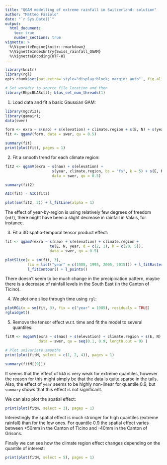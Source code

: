 ```yaml
---
title: "QGAM modelling of extreme rainfall in Switzerland: solution"
author: "Matteo Fasiolo"
date: "`r Sys.Date()`"
output: 
  html_document:
    toc: true
    number_sections: true
vignette: >
  %\VignetteEngine{knitr::rmarkdown}
  %\VignetteIndexEntry{Swiss_rainfall_QGAM}
  %\VignetteEncoding{UTF-8}
---
```

  
  
```r
library(knitr)
library(rgl)
opts_chunk$set(out.extra='style="display:block; margin: auto"', fig.align="center", tidy=FALSE)
```

```r
# Set workdir to source file location and then
library(RhpcBLASctl); blas_set_num_threads(1)
```

1) Load data and fit a basic Gaussian GAM:
```r
library(mgcViz);
library(gamair);
data(swer)

form <- exra ~ s(nao) + s(elevation) + climate.region + s(E, N) + s(year, k = 5)
fit <- qgamV(form, data = swer, qu = 0.5)

summary(fit)
print(plot(fit), pages = 1)
```

2) Fit a smooth trend for each climate region:
```r
fit2 <- qgamV(exra ~ s(nao) + s(elevation) +
                     s(year, climate.region, bs = "fs", k = 5) + s(E, N), 
                     data = swer, qu = 0.5)

summary(fit2)

AIC(fit) - AIC(fit2)

plot(sm(fit2, 3)) + l_fitLine(alpha = 1)
```
The effect of year-by-region is using relatively few degrees of freedom (`edf`), there might have been a slight decrease in rainfall in Valais, for instance.

3) Fit a 3D spatio-temporal tensor product effect:
```r
fit <- qgamV(exra ~ s(nao) + s(elevation) + climate.region +
                    te(E, N, year, d = c(2, 1), k = c(20, 5)), 
                    data = swer, qu = 0.5)

plotSlice(x = sm(fit, 3), 
          fix = list("year" = c(1985, 1995, 2005, 2015))) + l_fitRaster() + 
          l_fitContour() + l_points()
```
There doesn't seem to be much change in the precipication pattern, maybe there is a decrease of rainfall levels in the South East (in the Canton of Ticino).

4) We plot one slice through time using `rgl`:
```r
plotRGL(x = sm(fit, 3), fix = c("year" = 1985), residuals = TRUE)
rglwidget()
```

5) Remove the tensor effect w.r.t. time and fit the model to several quantiles:
```r
fitM <- mqgamV(exra ~ s(nao) + s(elevation) + climate.region + s(E, N) + s(year, k = 5), 
               data = swer, qu = seq(0.1, 0.9, length.out = 9) )

# Plot univariate smooths
print(plot(fitM, select = c(1, 2, 4)), pages = 1)

summary(fitM[[9]])
```
It seems that the effect of `NAO` is very weak for extreme quantiles, however the reason for this might simply be that the data is quite sparse in the tails. Also, the effect of `year` seems to be highly non-linear for quantile 0.9, but `summary` shows that this effect is not significant. 

We can also plot the spatial effect:
```r
print(plot(fitM, select = 3), pages = 1)
```
Interestingly the spatial effect is much stronger for high quantiles (extreme rainfall) than for the low ones. For quantile 0.9 the spatial effect varies between +50mm in the Canton of Ticino and -40mm in the Canton of Grisons. 

Finally we can see how the climate region effect changes depending on the quantile of interest:
```r
print(plot(fitM, select = 5), pages = 1)
```

